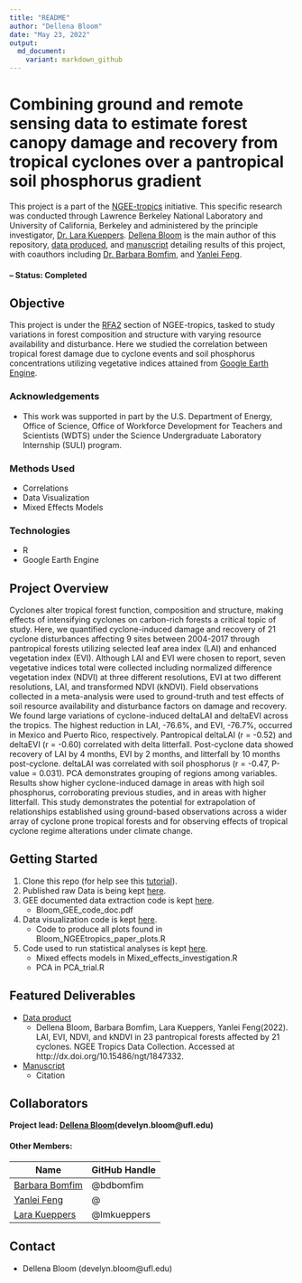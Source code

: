 ```yaml
---
title: "README"
author: "Dellena Bloom"
date: "May 23, 2022"
output:
  md_document:
    variant: markdown_github
---
```


# Combining ground and remote sensing data to estimate forest canopy damage and recovery from tropical cyclones over a pantropical soil phosphorus gradient
This project is a part of the [NGEE-tropics](https://ngee-tropics.lbl.gov) initiative.  This specific research was conducted through Lawrence Berkeley National Laboratory and University of California, Berkeley and administered by the principle investigator, [Dr. Lara Kueppers](https://eesa.lbl.gov/profiles/lara-kueppers/).  [Dellena Bloom]() is the main author of this repository, [data produced](http://dx.doi.org/10.15486/ngt/1847332), and [manuscript]() detailing results of this project, with coauthors including [Dr. Barbara Bomfim](https://eesa.lbl.gov/profiles/barbara-bomfim/), and [Yanlei Feng](https://eesa.lbl.gov/profiles/yanlei-feng/).

#### -- Status: Completed


## Objective
This project is under the [RFA2](https://ngee-tropics.lbl.gov/research/research-focus-area-2/) section of NGEE-tropics, tasked to study variations in forest composition and structure with varying resource availability and disturbance.  Here we studied the correlation between tropical forest damage due to cyclone events and soil phosphorus concentrations utilizing vegetative indices attained from [Google Earth Engine](https://earthengine.google.com).

### Acknowledgements
* This work was supported in part by the U.S. Department of Energy, Office of Science, Office of Workforce Development for Teachers and Scientists (WDTS) under the Science Undergraduate Laboratory Internship (SULI) program.

### Methods Used
* Correlations
* Data Visualization
* Mixed Effects Models

### Technologies
* R 
* Google Earth Engine


## Project Overview
Cyclones alter tropical forest function, composition and structure, making effects of intensifying cyclones on carbon-rich forests a critical topic of study. Here, we quantified cyclone-induced damage and recovery of 21 cyclone disturbances affecting 9 sites between 2004-2017 through pantropical forests utilizing selected leaf area index (LAI) and enhanced vegetation index (EVI). Although LAI and EVI were chosen to report, seven vegetative indices total were collected including normalized difference vegetation index (NDVI) at three different resolutions, EVI at two different resolutions, LAI, and transformed NDVI (kNDVI). Field observations collected in a meta-analysis were used to ground-truth and test effects of soil resource availability and disturbance factors on damage and recovery. We found large variations of cyclone-induced deltaLAI and deltaEVI across the tropics. The highest reduction in LAI, -76.6%, and EVI, -76.7%, occurred in Mexico and Puerto Rico, respectively. Pantropical deltaLAI (r = -0.52) and deltaEVI (r = -0.60) correlated with delta litterfall. Post-cyclone data showed recovery of LAI by 4 months, EVI by 2 months, and litterfall by 10 months post-cyclone. deltaLAI was correlated with soil phosphorus (r = -0.47, P-value = 0.031). PCA demonstrates grouping of regions among variables. Results show higher cyclone-induced damage in areas with high soil phosphorus, corroborating previous studies, and in areas with higher litterfall. This study demonstrates the potential for extrapolation of relationships established using ground-based observations across a wider array of cyclone prone tropical forests and for observing effects of tropical cyclone regime alterations under climate change.


## Getting Started

1. Clone this repo (for help see this [tutorial](https://help.github.com/articles/cloning-a-repository/)).
2. Published raw Data is being kept [here](http://dx.doi.org/10.15486/ngt/1847332).
3. GEE documented data extraction code is kept [here](https://github.com/DelliB/NGEEt_cyclone_VI_study/blob/main/doc/Bloom_GEE_code_documentation.pdf).
    + Bloom_GEE_code_doc.pdf
4. Data visualization code is kept [here](https://github.com/DelliB/NGEEt_cyclone_VI_study/tree/main/plots).
    + Code to produce all plots found in Bloom_NGEEtropics_paper_plots.R
5. Code used to run statistical analyses is kept [here](https://github.com/DelliB/NGEEt_cyclone_VI_study/tree/main/stats).
    + Mixed effects models in Mixed_effects_investigation.R
    + PCA in PCA_trial.R


## Featured Deliverables
* [Data product](http://dx.doi.org/10.15486/ngt/1847332)
    + Dellena Bloom, Barbara Bomfim, Lara Kueppers, Yanlei Feng(2022). LAI, EVI, NDVI, and kNDVI in 23 pantropical forests affected by 21 cyclones. NGEE Tropics Data Collection. Accessed at http://dx.doi.org/10.15486/ngt/1847332.
* [Manuscript](link)
    + Citation


## Collaborators

**Project lead: [Dellena Bloom](https://github.com/DelliB)(develyn.bloom@ufl.edu)**

#### Other Members:

|Name     |  GitHub Handle   | 
|---------|-----------------|
|[Barbara Bomfim](https://github.com/bdbomfim)| @bdbomfim        |
|[Yanlei Feng]()| @      |
|[Lara Kueppers](https://github.com/lmkueppers)| @lmkueppers      |

## Contact
* Dellena Bloom (develyn.bloom@ufl.edu)  
